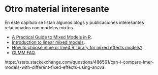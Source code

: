 # Otro material interesante {#blobs}

En este capítulo se listan algunos blogs y publicaciones interesantes relacionados con modelos mixtos.

- [A Practical Guide to Mixed Models in R](https://www.juliapilowsky.com/2018/10/19/a-practical-guide-to-mixed-models-in-r/).
- [Introduction to linear mixed models](https://ourcodingclub.github.io/tutorials/mixed-models/).
- [How to choose nlme or lme4 R library for mixed effects models?](https://stats.stackexchange.com/questions/5344/how-to-choose-nlme-or-lme4-r-library-for-mixed-effects-models).
- [GLMM FAQ](https://bbolker.github.io/mixedmodels-misc/glmmFAQ.html#books-dead-treeclosed).

https://stats.stackexchange.com/questions/486561/can-i-compare-lmer-models-with-different-fixed-effects-using-anova
